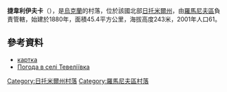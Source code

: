 {{coord|50|7|56|N|28|0|35|E|scale:30000|display=title}}

'''捷韋利伊夫卡'''（{{lang-uk|Тевеліївка}}），是[[烏克蘭|烏克蘭]]的村落，位於該國北部[[日托米爾州|日托米爾州]]，由[[羅馬尼夫區|羅馬尼夫區]]負責管轄，始建於1880年，面積45.4平方公里，海拔高度243米，2001年人口61。

==參考資料==
* [http://gska2.rada.gov.ua/pls/z7502/A005?rdat1=03.01.2009&rf7571=42233 картка]{{dead link|date=2018年3月 |bot=InternetArchiveBot |fix-attempted=yes }}
* [http://weather.in.ua/ua/zhitomirskaja/25903 Погода в селі Тевеліївка] {{Wayback|url=http://weather.in.ua/ua/zhitomirskaja/25903 |date=20200805082212 }}

{{DEFAULTSORT:Тевеліївка}}
[[Category:日托米爾州村落|Category:日托米爾州村落]]
[[Category:羅馬尼夫區村落|Category:羅馬尼夫區村落]]


{{Zhytomyr-geo-stub}}